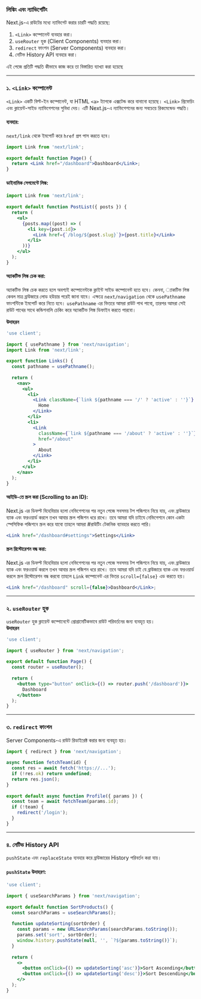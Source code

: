 ### **লিঙ্কিং এবং ন্যাভিগেটিং**  
Next.js-এ রাউটের মধ্যে ন্যাভিগেট করার চারটি পদ্ধতি রয়েছে:  

1. `<Link>` কম্পোনেন্ট ব্যবহার করা।  
2. `useRouter` হুক (Client Components) ব্যবহার করা।  
3. `redirect` ফাংশন (Server Components) ব্যবহার করা।  
4. নেটিভ History API ব্যবহার করা।  

এই পেজে প্রতিটি পদ্ধতি কীভাবে কাজ করে তা বিস্তারিত ব্যাখ্যা করা হয়েছে 

---

### **১. `<Link>` কম্পোনেন্ট**  
`<Link>` একটি বিল্ট-ইন কম্পোনেন্ট, যা HTML `<a>` ট্যাগকে এক্সটেন্ড করে বানানো হয়েছে। `<Link>` প্রিফেচিং এবং ক্লায়েন্ট-সাইড ন্যাভিগেশনের সুবিধা দেয়। এটি Next.js-এ ন্যাভিগেশনের জন্য সবচেয়ে রিকমেন্ডেড পদ্ধতি।  

#### **ব্যবহার:**  
`next/link` থেকে ইমপোর্ট করে `href` প্রপ পাস করতে হবে।  
```jsx {1,4}
import Link from 'next/link';
 
export default function Page() {
  return <Link href="/dashboard">Dashboard</Link>;
}
```

#### **ডাইনামিক সেগমেন্টে লিঙ্ক:**  
```jsx
import Link from 'next/link';
 
export default function PostList({ posts }) {
  return (
    <ul>
      {posts.map((post) => (
        <li key={post.id}>
          <Link href={`/blog/${post.slug}`}>{post.title}</Link>
        </li>
      ))}
    </ul>
  );
}
```

#### **অ্যাকটিভ লিঙ্ক চেক করা:**  
অ্যাকটিভ লিঙ্ক চেক করতে হলে অবশ্যই কম্পোনেন্টকে ক্লাইন্ট সাইড কম্পোনেন্ট হতে হবে। কেননা, ্যাকটিভ লিঙ্ক  কেবল মাত্র ব্রাউজারে লোড হউয়ার পরেই জানা যাবে। এক্ষত্রে `next/navigation` থেকে `usePathname` ফাংশন্টিকে ইমপোর্ট করে নিতে হবে। `usePathname` এর ভিতরে আমরা রাউট পাথ পাবো, তারপর আমরা সেই রাউট পাথের সাথে কন্ডিশনালি চেকিং করে অ্যাকটিভ লিঙ্ক ডিফাইন করতে পারবো।

**উদাহরন**
```jsx
'use client';
 
import { usePathname } from 'next/navigation';
import Link from 'next/link';
 
export function Links() {
  const pathname = usePathname();
 
  return (
    <nav>
      <ul>
        <li>
          <Link className={`link ${pathname === '/' ? 'active' : ''}`} href="/">
            Home
          </Link>
        </li>
        <li>
          <Link
            className={`link ${pathname === '/about' ? 'active' : ''}`}
            href="/about"
          >
            About
          </Link>
        </li>
      </ul>
    </nav>
  );
}
```

#### **আইডি-তে স্ক্রল করা (Scrolling to an ID):**  
Next.js এর ডিফল্ট বিহেবিয়ার হলো নেভিগেশনের পর নতুন পেজে সবসময় টপ পজিশনে নিয়ে যায়, এবং ব্রাউজারে ব্যাক এবং ফরওয়ার্ড করলে তখন আবার স্ক্রল পজিশন ধরে রাখে। তবে আমরা যদি চাইযে নেভিগেশনে কোন একটা স্পেসিফিক পজিশনে স্ক্রল করে যাবো তাহলে আমরা #রাউটিং টেকনিক ব্যাবহার করতে পারি। 

```jsx
<Link href="/dashboard#settings">Settings</Link>
```

#### **স্ক্রল রিস্টোরেশন বন্ধ করা:**  
Next.js এর ডিফল্ট বিহেবিয়ার হলো নেভিগেশনের পর নতুন পেজে সবসময় টপ পজিশনে নিয়ে যায়, এবং ব্রাউজারে ব্যাক এবং ফরওয়ার্ড করলে তখন আবার স্ক্রল পজিশন ধরে রাখে। তবে আমরা যদি চাই যে ব্রাউজারে ব্যাক এবং ফরওয়ার্ড করলে স্ক্রল রিস্টোরেশন বন্ধ করবো তাহলে `Link` কম্পোনেন্ট এর ভিতর `scroll={false}` এড করতে হয়।

```jsx
<Link href="/dashboard" scroll={false}>Dashboard</Link>;
```

---

### **২. `useRouter` হুক**  
`useRouter` হুক ক্লায়েন্ট কম্পোনেন্টে প্রোগ্রামেটিকভাবে রাউট পরিবর্তনের জন্য ব্যবহৃত হয়।  
**উদাহরন**
```jsx
'use client';
 
import { useRouter } from 'next/navigation';
 
export default function Page() {
  const router = useRouter();
 
  return (
    <button type="button" onClick={() => router.push('/dashboard')}>
      Dashboard
    </button>
  );
}
```

---

### **৩. `redirect` ফাংশন**  
Server Components-এ রাউট রিডাইরেক্ট করার জন্য ব্যবহৃত হয়।  
```jsx
import { redirect } from 'next/navigation';
 
async function fetchTeam(id) {
  const res = await fetch('https://...');
  if (!res.ok) return undefined;
  return res.json();
}
 
export default async function Profile({ params }) {
  const team = await fetchTeam(params.id);
  if (!team) {
    redirect('/login');
  }
}
```

---

### **৪. নেটিভ History API**  
`pushState` এবং `replaceState` ব্যবহার করে ব্রাউজারের History পরিবর্তন করা যায়।  

#### **`pushState` উদাহরণ:**  
```jsx
'use client';
 
import { useSearchParams } from 'next/navigation';
 
export default function SortProducts() {
  const searchParams = useSearchParams();
 
  function updateSorting(sortOrder) {
    const params = new URLSearchParams(searchParams.toString());
    params.set('sort', sortOrder);
    window.history.pushState(null, '', `?${params.toString()}`);
  }
 
  return (
    <>
      <button onClick={() => updateSorting('asc')}>Sort Ascending</button>
      <button onClick={() => updateSorting('desc')}>Sort Descending</button>
    </>
  );
}
```